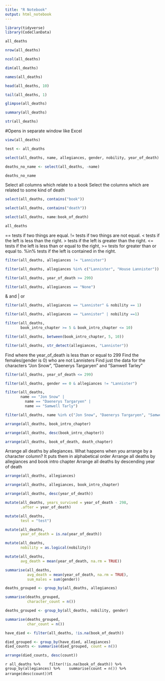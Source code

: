 ```yaml
---
title: "R Notebook"
output: html_notebook
---
```


```r
library(tidyverse)
library(CodeClanData)
```

```r
all_deaths
```

```r
nrow(all_deaths)
```
```r
ncol(all_deaths)
```

```r
dim(all_deaths)
```

```r
names(all_deaths)
```

```r
head(all_deaths, 10)
```

```r
tail(all_deaths, 1)
```

```r
glimpse(all_deaths)
```
```r
summary(all_deaths)
```

```r
str(all_deaths)
```

#Opens in separate window like Excel
```r
view(all_deaths)
```

```r
test <- all_deaths
```

```r
select(all_deaths, name, allegiances, gender, nobility, year_of_death)
```

```r
deaths_no_name <- select(all_deaths, -name)
```

```r
deaths_no_name
```

Select all columns which relate to a book
Select the columns which are related to some kind of death

```r
select(all_deaths, contains("book"))
```
```r
select(all_deaths, contains("death"))
```

```r
select(all_deaths, name:book_of_death)
```

```r
all_deaths
```

== tests if two things are equal.
!= tests if two things are not equal.
< tests if the left is less than the right.
> tests if the left is greater than the right.
<= tests if the left is less than or equal to the right, >= tests for greater than or equal to.
%in% tests if the left is contained in the right.

```r
filter(all_deaths, allegiances != "Lannister")
```

```r
filter(all_deaths, allegiances %in% c("Lannister", "House Lannister"))
```

```r
filter(all_deaths, year_of_death >= 299)
```

```r
filter(all_deaths, allegiances == "None")
```
& and
| or
```r
filter(all_deaths, allegiances == "Lannister" & nobility == 1)
```

```r
filter(all_deaths, allegiances == "Lannister" | nobility ==1)
```

```r
filter(all_deaths, 
       book_intro_chapter >= 5 & book_intro_chapter <= 10)
```

```r
filter(all_deaths, between(book_intro_chapter, 5, 10))
```

```r
filter(all_deaths, str_detect(allegiances, "Lannister"))
```

Find where the year_of_death is less than or equal to 299
Find the females(gender is 0) who are not Lannisters
Find just the data for the characters "Jon Snow", "Daenerys Targaryen" and "Samwell Tarley"

```r
filter(all_deaths, year_of_death <= 299)
```

```r
filter(all_deaths, gender == 0 & allegiances != "Lannister")
```

```r
filter(all_deaths, 
       name == "Jon Snow" | 
         name == "Daenerys Targaryen" | 
         name == "Samwell Tarly")
```

```r
filter(all_deaths, name %in% c("Jon Snow", "Daenerys Targaryen", "Samwell Tarly"))
```

```r
arrange(all_deaths, book_intro_chapter)
```

```r
arrange(all_deaths, desc(book_intro_chapter))
```

```r
arrange(all_deaths, book_of_death, death_chapter)
```

Arrange all deaths by allegiances. 
What happens when you arrange by a character column?
It puts them in alphabetical order
Arrange all deaths by allegiances and book intro chapter
Arrange all deaths by descending year of death

```r
arrange(all_deaths, allegiances)
```

```r
arrange(all_deaths, allegiances, book_intro_chapter)
```

```r
arrange(all_deaths, desc(year_of_death))
```

```r
mutate(all_deaths, years_survived = year_of_death - 298, 
       .after = year_of_death)
```

```r
mutate(all_deaths, 
       test = "test")
```

```r
mutate(all_deaths, 
       year_of_death = is.na(year_of_death))
```

```r
mutate(all_deaths, 
       nobility = as.logical(nobility))
```

```r
mutate(all_deaths, 
       avg_death = mean(year_of_death, na.rm = TRUE))
```

```r
summarise(all_deaths, 
          avg_death = mean(year_of_death, na.rm = TRUE), 
          sum_males = sum(gender))
```

```r
deaths_grouped <- group_by(all_deaths, allegiances)
```

```r
summarise(deaths_grouped,
          character_count = n())
```

```r
deaths_grouped <- group_by(all_deaths, nobility, gender)
```

```r
summarise(deaths_grouped,
          char_count = n())
```

```r
have_died <- filter(all_deaths, !is.na(book_of_death)) 

died_grouped <- group_by(have_died, allegiances)
died_counts <- summarise(died_grouped, count = n())

arrange(died_counts, desc(count))
```

```r
all_deaths %>% 
  filter(!is.na(book_of_death)) %>% 
  group_by(allegiances) %>% 
  summarise(count = n()) %>% 
  arrange(desc(count))
```rt

